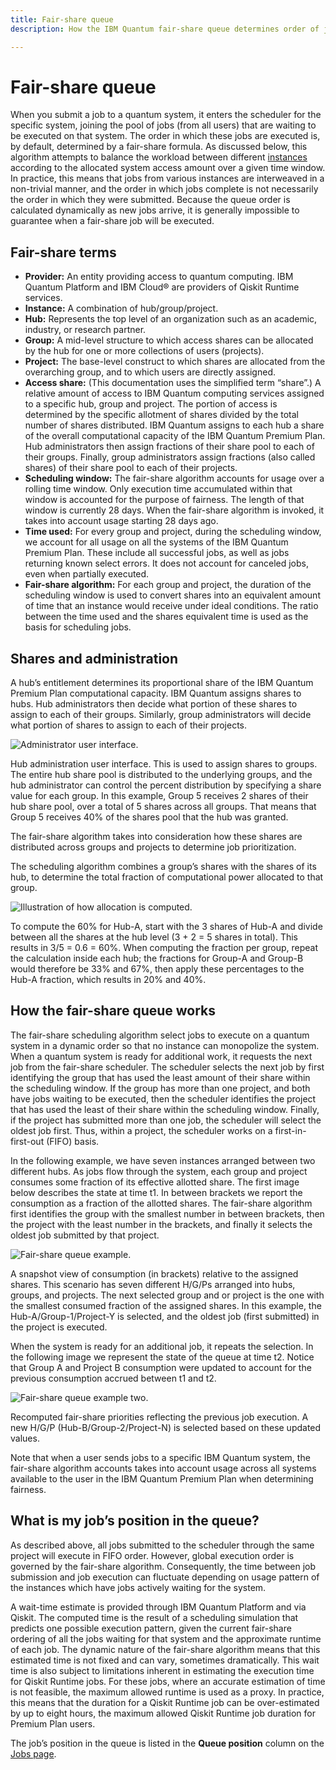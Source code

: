 ```yaml
---
title: Fair-share queue
description: How the IBM Quantum fair-share queue determines order of jobs submitted to quantum systems

---
```


# Fair-share queue

When you submit a job to a quantum system, it enters the scheduler for the specific system, joining the pool of jobs (from all users) that are waiting to be executed on that system. The order in which these jobs are executed is, by default, determined by a fair-share formula. As discussed below, this algorithm attempts to balance the workload between different [instances](instances) according to the allocated system access amount over a given time window. In practice, this means that jobs from various instances are interweaved in a non-trivial manner, and the order in which jobs complete is not necessarily the order in which they were submitted. Because the queue order is calculated dynamically as new jobs arrive, it is generally impossible to guarantee when a fair-share job will be executed.

## Fair-share terms

*   **Provider:** An entity providing access to quantum computing. IBM Quantum Platform and IBM Cloud® are providers of Qiskit Runtime services.
*   **Instance:** A combination of hub/group/project.
*   **Hub:** Represents the top level of an organization such as an academic, industry, or research partner.
*   **Group:** A mid-level structure to which access shares can be allocated by the hub for one or more collections of users (projects).
*   **Project:** The base-level construct to which shares are allocated from the overarching group, and to which users are directly assigned.
*   **Access share:** (This documentation uses the simplified term “share”.) A relative amount of access to IBM Quantum computing services assigned to a specific hub, group and project. The portion of access is determined by the specific allotment of shares divided by the total number of shares distributed. IBM Quantum assigns to each hub a share of the overall computational capacity of the IBM Quantum Premium Plan. Hub administrators then assign fractions of their share pool to each of their groups. Finally, group administrators assign fractions (also called shares) of their share pool to each of their projects.
*   **Scheduling window:** The fair-share algorithm accounts for usage over a rolling time window. Only execution time accumulated within that window is accounted for the purpose of fairness. The length of that window is currently 28 days. When the fair-share algorithm is invoked, it takes into account usage starting 28 days ago.
*   **Time used:** For every group and project, during the scheduling window, we account for all usage on all the systems of the IBM Quantum Premium Plan. These include all successful jobs, as well as jobs returning known select errors. It does not account for canceled jobs, even when partially executed.
*   **Fair-share algorithm:** For each group and project, the duration of the scheduling window is used to convert shares into an equivalent amount of time that an instance would receive under ideal conditions. The ratio between the time used and the shares equivalent time is used as the basis for scheduling jobs.

## Shares and administration

A hub’s entitlement determines its proportional share of the IBM Quantum Premium Plan computational capacity. IBM Quantum assigns shares to hubs. Hub administrators then decide what portion of these shares to assign to each of their groups. Similarly, group administrators will decide what portion of shares to assign to each of their projects.

![Administrator user interface.](/images/migration/admin-UI1.png)

Hub administration user interface. This is used to assign shares to groups. The entire hub share pool is distributed to the underlying groups, and the hub administrator can control the percent distribution by specifying a share value for each group. In this example, Group 5 receives 2 shares of their hub share pool, over a total of 5 shares across all groups. That means that Group 5 receives 40% of the shares pool that the hub was granted.

The fair-share algorithm takes into consideration how these shares are distributed across groups and projects to determine job prioritization.

The scheduling algorithm combines a group’s shares with the shares of its hub, to determine the total fraction of computational power allocated to that group.

![Illustration of how allocation is computed.](/images/migration/allocation.png)

To compute the 60% for Hub-A, start with the 3 shares of Hub-A and divide between all the shares at the hub level (3 + 2 = 5 shares in total). This results in 3/5 = 0.6 = 60%. When computing the fraction per group, repeat the calculation inside each hub; the fractions for Group-A and Group-B would therefore be 33% and 67%, then apply these percentages to the Hub-A fraction, which results in 20% and 40%.

## How the fair-share queue works

The fair-share scheduling algorithm select jobs to execute on a quantum system in a dynamic order so that no instance can monopolize the system. When a quantum system is ready for additional work, it requests the next job from the fair-share scheduler. The scheduler selects the next job by first identifying the group that has used the least amount of their share within the scheduling window. If the group has more than one project, and both have jobs waiting to be executed, then the scheduler identifies the project that has used the least of their share within the scheduling window. Finally, if the project has submitted more than one job, the scheduler will select the oldest job first. Thus, within a project, the scheduler works on a first-in-first-out (FIFO) basis.

In the following example, we have seven instances arranged between two different hubs. As jobs flow through the system, each group and project consumes some fraction of its effective allotted share. The first image below describes the state at time t1. In between brackets we report the consumption as a fraction of the allotted shares. The fair-share algorithm first identifies the group with the smallest number in between brackets, then the project with the least number in the brackets, and finally it selects the oldest job submitted by that project.

![Fair-share queue example.](/images/migration/fairshare3.png)

A snapshot view of consumption (in brackets) relative to the assigned shares. This scenario has seven different H/G/Ps arranged into hubs, groups, and projects. The next selected group and or project is the one with the smallest consumed fraction of the assigned shares. In this example, the Hub-A/Group-1/Project-Y is selected, and the oldest job (first submitted) in the project is executed.

When the system is ready for an additional job, it repeats the selection. In the following image we represent the state of the queue at time t2. Notice that Group A and Project B consumption were updated to account for the previous consumption accrued between t1 and t2.

![Fair-share queue example two.](/images/migration/fairshare4.png)

Recomputed fair-share priorities reflecting the previous job execution. A new H/G/P (Hub-B/Group-2/Project-N) is selected based on these updated values.

Note that when a user sends jobs to a specific IBM Quantum system, the fair-share algorithm accounts takes into account usage across all systems available to the user in the IBM Quantum Premium Plan when determining fairness.

## What is my job’s position in the queue?

As described above, all jobs submitted to the scheduler through the same project will execute in FIFO order. However, global execution order is governed by the fair-share algorithm. Consequently, the time between job submission and job execution can fluctuate depending on usage pattern of the instances which have jobs actively waiting for the system.

A wait-time estimate is provided through IBM Quantum Platform and via Qiskit. The computed time is the result of a scheduling simulation that predicts one possible execution pattern, given the current fair-share ordering of all the jobs waiting for that system and the approximate runtime of each job. The dynamic nature of the fair-share algorithm means that this estimated time is not fixed and can vary, sometimes dramatically. This wait time is also subject to limitations inherent in estimating the execution time for Qiskit Runtime jobs. For these jobs, where an accurate estimation of time is not feasible, the maximum allowed runtime is used as a proxy. In practice, this means that the duration for a Qiskit Runtime job can be over-estimated by up to eight hours, the maximum allowed Qiskit Runtime job duration for Premium Plan users.

The job’s position in the queue is listed in the **Queue position** column on the [Jobs page](https://quantum-computing.ibm.com/jobs).
